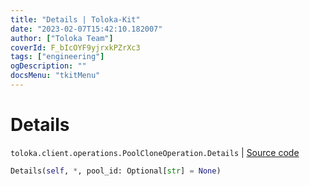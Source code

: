 ```yaml
---
title: "Details | Toloka-Kit"
date: "2023-02-07T15:42:10.182007"
author: ["Toloka Team"]
coverId: F_bIcOYF9yjrxkPZrXc3
tags: ["engineering"]
ogDescription: ""
docsMenu: "tkitMenu"
---
```


# Details
`toloka.client.operations.PoolCloneOperation.Details` | [Source code](https://github.com/Toloka/toloka-kit/blob/v1.1.3/src/client/operations.py#L166)

```python
Details(self, *, pool_id: Optional[str] = None)
```